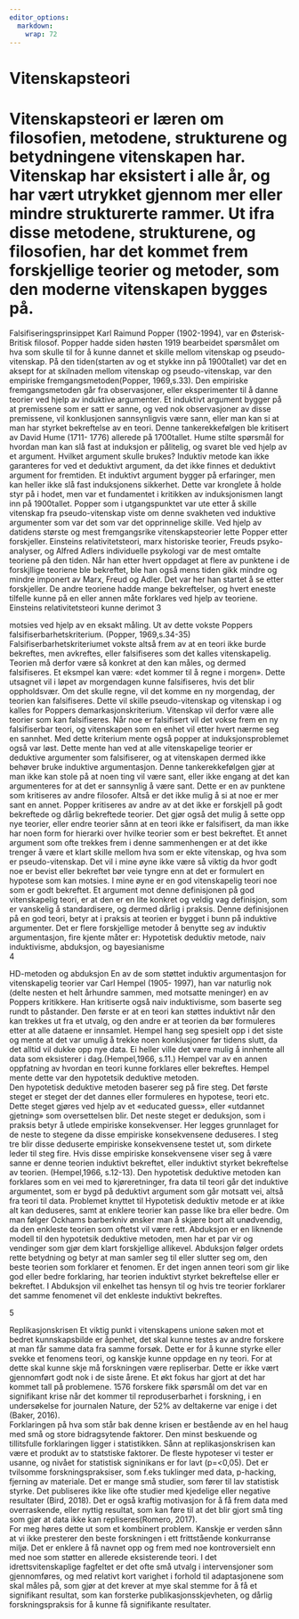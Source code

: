 ```yaml
---
editor_options: 
  markdown: 
    wrap: 72
---
```


# Vitenskapsteori

# Vitenskapsteori er læren om filosofien, metodene, strukturene og betydningene vitenskapen har. Vitenskap har eksistert i alle år, og har vært utrykket gjennom mer eller mindre strukturerte rammer. Ut ifra disse metodene, strukturene, og filosofien, har det kommet frem forskjellige teorier og metoder, som den moderne vitenskapen bygges på.

Falsifiseringsprinsippet Karl Raimund Popper (1902-1994), var en
Østerisk-Britisk filosof. Popper hadde siden høsten 1919 bearbeidet
spørsmålet om hva som skulle til for å kunne dannet et skille mellom
vitenskap og pseudo-vitenskap. På den tiden(starten av og et stykke inn
på 1900tallet) var det en aksept for at skilnaden mellom vitenskap og
pseudo-vitenskap, var den empiriske fremgangsmetoden(Popper, 1969,s.33).
Den empiriske fremgangsmetoden går fra observasjoner, eller
eksperimenter til å danne teorier ved hjelp av induktive argumenter. Et
induktivt argument bygger på at premissene som er satt er sanne, og ved
nok observasjoner av disse premissene, vil konklusjonen sannsynligvis
være sann, eller man kan si at man har styrket bekreftelse av en teori.
Denne tankerekkefølgen ble kritisert av David Hume (1711- 1776) allerede
på 1700tallet. Hume stilte spørsmål for hvordan man kan slå fast at
induksjon er pålitelig, og svaret ble ved hjelp av et argument. Hvilket
argument skulle brukes? Induktiv metode kan ikke garanteres for ved et
deduktivt argument, da det ikke finnes et deduktivt argument for
fremtiden. Et induktivt argument bygger på erfaringer, men kan heller
ikke slå fast induksjonens sikkerhet. Dette var kronglete å holde styr
på i hodet, men var et fundamentet i kritikken av induksjonismen langt
inn på 1900tallet. Popper som i utgangspunktet var ute etter å skille
vitenskap fra pseudo-vitenskap viste om denne svakheten ved induktive
argumenter som var det som var det opprinnelige skille. Ved hjelp av
datidens største og mest fremgangsrike vitenskapsteorier lette Popper
etter forskjeller. Einsteins relativitetsteori, marx historiske teorier,
Freuds psyko-analyser, og Alfred Adlers individuelle psykologi var de
mest omtalte teoriene på den tiden. Når han etter hvert oppdaget at
flere av punktene i de forskjllige teoriene ble bekreftet, ble han også
mens tiden gikk mindre og mindre imponert av Marx, Freud og Adler. Det
var her han startet å se etter forskjeller. De andre teoriene hadde
mange bekreftelser, og hvert eneste tilfelle kunne på en eller annen
måte forklares ved hjelp av teoriene. Einsteins relativitetsteori kunne
derimot 3

motsies ved hjelp av en eksakt måling. Ut av dette vokste Poppers
falsifiserbarhetskriterium. (Popper, 1969,s.34-35)
Falsifiserbarhetskriteriumet vokste altså frem av at en teori ikke burde
bekreftes, men avkreftes, eller falsifiseres som det kalles
vitenskapelig. Teorien må derfor være så konkret at den kan måles, og
dermed falsifiseres. Et eksmpel kan være: «det kommer til å regne i
morgen». Dette utsagnet vil i løpet av morgendagen kunne falsifiseres,
hvis det blir oppholdsvær. Om det skulle regne, vil det komme en ny
morgendag, der teorien kan falsifiseres. Dette vil skille
pseudo-vitenskap og vitenskap i og kalles for Poppers
demarkasjonskriterium. Vitenskap vil derfor være alle teorier som kan
falsifiseres. Når noe er falsifisert vil det vokse frem en ny
falsifiserbar teori, og vitenskapen som en enhet vil etter hvert nærme
seg en sannhet. Med dette kriterium mente også popper at
induksjonsproblemet også var løst. Dette mente han ved at alle
vitenskapelige teorier er deduktive argumenter som falsifiserer, og at
vitenskapen dermed ikke behøver bruke induktive argumentasjon. Denne
tankerekkefølgen gjør at man ikke kan stole på at noen ting vil være
sant, eller ikke engang at det kan argumenteres for at det er sannsynlig
å være sant. Dette er en av punktene som kritiseres av andre filosofer.
Altså er det ikke mulig å si at noe er mer sant en annet. Popper
kritiseres av andre av at det ikke er forskjell på godt bekreftede og
dårlig bekreftede teorier. Det gjør også det mulig å sette opp nye
teorier, eller endre teorier sånn at en teori ikke er falsifisert, da
man ikke har noen form for hierarki over hvilke teorier som er best
bekreftet. Et annet argument som ofte trekkes frem i denne sammenhengen
er at det ikke trenger å være et klart skille mellom hva som er ekte
vitenskap, og hva som er pseudo-vitenskap. Det vil i mine øyne ikke være
så viktig da hvor godt noe er bevist eller bekreftet bør veie tyngre enn
at det er formulert en hypotese som kan motsies. I mine øyne er en god
vitenskapelig teori noe som er godt bekreftet. Et argument mot denne
definisjonen på god vitenskapelig teori, er at den er en lite konkret og
veldig vag definisjon, som er vanskelig å standardisere, og dermed
dårlig i praksis. Denne definisjonen på en god teori, betyr at i praksis
at teorien er bygget i bunn på induktive argumenter. Det er flere
forskjellige metoder å benytte seg av induktiv argumentasjon, fire
kjente måter er: Hypotetisk deduktiv metode, naiv induktivisme,
abduksjon, og bayesianisme\
4

HD-metoden og abduksjon En av de som støttet induktiv argumentasjon for
vitenskapelig teorier var Carl Hempel (1905- 1997), han var naturlig nok
(delte nesten et helt århundre sammen, med motsatte meninger) en av
Poppers kritikkere. Han kritiserte også naiv induktivisme, som baserte
seg rundt to påstander. Den første er at en teori kan støttes induktivt
når den kan trekkes ut fra et utvalg, og den andre er at teorien da bør
formuleres etter at alle dataene er innsamlet. Hempel hang seg spesielt
opp i det siste og mente at det var umulig å trekke noen konklusjoner
før tidens slutt, da det alltid vil dukke opp nye data. Ei heller ville
det være mulig å innhente all data som eksisterer i dag.(Hempel,1966,
s.11.) Hempel var av en annen oppfatning av hvordan en teori kunne
forklares eller bekreftes. Hempel mente dette var den hypotetsik
deduktive metoden.\
Den hypotetisk deduktive metoden baserer seg på fire steg. Det første
steget er steget der det dannes eller formuleres en hypotese, teori etc.
Dette steget gjøres ved hjelp av et «educated guess», eller «utdannet
gjetning» som oversettelsen blir. Det neste steget er deduksjon, som i
praksis betyr å utlede empiriske konsekvenser. Her legges grunnlaget for
de neste to stegene da disse empiriske konsekvensene deduseres. I steg
tre blir disse deduserte empiriske konsekvensene testet ut, som dirkete
leder til steg fire. Hvis disse empiriske konsekvensene viser seg å være
sanne er denne teorien induktivt bekreftet, eller induktivt styrket
bekreftelse av teorien. (Hempel,1966, s.12-13). Den hypotetisk deduktive
metoden kan forklares som en vei med to kjøreretninger, fra data til
teori går det induktive argumentet, som er bygd på deduktivt argument
som går motsatt vei, altså fra teori til data. Problemet knyttet til
Hypotetisk deduktiv metode er at ikke alt kan deduseres, samt at enklere
teorier kan passe like bra eller bedre. Om man følger Ockhams barberkniv
ønsker man å skjære bort alt unødvendig, da den enkleste teorien som
oftetst vil være rett. Abduksjon er en liknende modell til den
hypotetsik deduktive metoden, men har et par vir og vendinger som gjør
dem klart forskjellige allikevel. Abduksjon følger ordets rette
betydning og betyr at man samler seg til eller slutter seg om, den beste
teorien som forklarer et fenomen. Er det ingen annen teori som gir like
god eller bedre forklaring, har teorien induktivt styrket bekreftelse
eller er bekreftet. I Abduksjon vil enkelhet tas hensyn til og hvis tre
teorier forklarer det samme fenomenet vil det enkleste induktivt
bekreftes.

5

Replikasjonskrisen Et viktig punkt i vitenskapens unione søken mot et
bedret kunnskapsbilde er åpenhet, det skal kunne testes av andre
forskere at man får samme data fra samme forsøk. Dette er for å kunne
styrke eller svekke et fenomens teori, og kanskje kunne oppdage en ny
teori. For at dette skal kunne skje må forskningen være repliserbar.
Dette er ikke vært gjennomført godt nok i de siste årene. Et økt fokus
har gjort at det har kommet tall på problemene. 1576 forskere fikk
spørsmål om det var en signifikant krise når det kommer til
reproduserbarhet i forskning, i en undersøkelse for journalen Nature,
der 52% av deltakerne var enige i det (Baker, 2016).\
Forklaringen på hva som står bak denne krisen er bestående av en hel
haug med små og store bidragsytende faktorer. Den minst beskuende og
tillitsfulle forklaringen ligger i statistikken. Sånn at
replikasjonskrisen kan være et produkt av to statstiske faktorer. De
fleste hypoteser vi tester er usanne, og nivået for statistisk
signinikans er for lavt (p=\<0,05). Det er tvilsomme
forskningspraksiser, som f.eks tuklinger med data, p-hacking, fjerning
av materiale. Det er mange små studier, som fører til lav statistisk
styrke. Det publiseres ikke like ofte studier med kjedelige eller
negative resultater (Bird, 2018). Det er også kraftig motivasjon for å
få frem data med overraskende, eller nyttig resultat, som kan føre til
at det blir gjort små ting som gjør at data ikke kan repliseres(Romero,
2017).\
For meg høres dette ut som et kombinert problem. Kanskje er verden sånn
at vi ikke presterer den beste forskningen i ett frittstående
konkurranse miljø. Det er enklere å få navnet opp og frem med noe
kontroversielt enn med noe som støtter en allerede eksisterende teori. I
det idrettsvitenskaplige fagfeltet er det ofte små utvalg i
intervensjoner som gjennomføres, og med relativt kort varighet i forhold
til adaptasjonene som skal måles på, som gjør at det krever at mye skal
stemme for å få et signifikant resultat, som kan forsterke
publikasjonsskjevheten, og dårlig forskningspraksis for å kunne få
signifikante resultater.
